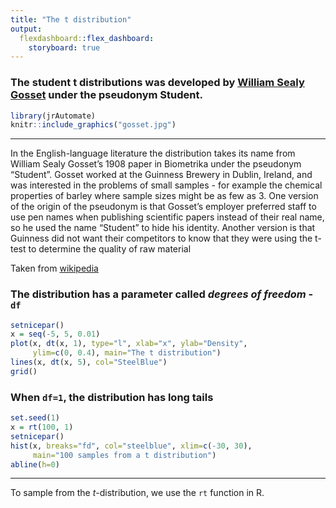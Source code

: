 ```yaml
---
title: "The t distribution"
output: 
  flexdashboard::flex_dashboard:
    storyboard: true
---
```

<!--
%\VignetteEngine{knitr::rmarkdown}
%\VignetteIndexEntry{Chapter 3: g - Storyboard}
-->    

### The student t distributions was developed by [William Sealy Gosset](https://en.wikipedia.org/wiki/Student%27s_t-distribution) under the pseudonym Student. 


```r
library(jrAutomate)
knitr::include_graphics("gosset.jpg")
```

***

In the English-language literature the distribution takes its name from William Sealy
Gosset's 1908 paper in Biometrika under the pseudonym "Student". Gosset worked at the
Guinness Brewery in Dublin, Ireland, and was interested in the problems of small samples
- for example the chemical properties of barley where sample sizes might be as few as
$3$. One version of the origin of the pseudonym is that Gosset's employer preferred staff
to use pen names when publishing scientific papers instead of their real name, so he
used the name "Student" to hide his identity. Another version is that Guinness did not
want their competitors to know that they were using the t-test to determine the quality of
raw material

Taken from [wikipedia](https://en.wikipedia.org/wiki/Student%27s_t-distribution#History_and_etymology)

### The distribution has a parameter called _degrees of freedom_ - `df`

```r
setnicepar()
x = seq(-5, 5, 0.01)
plot(x, dt(x, 1), type="l", xlab="x", ylab="Density", 
     ylim=c(0, 0.4), main="The t distribution")
lines(x, dt(x, 5), col="SteelBlue")
grid()
```

### When `df=1`, the distribution has long tails

```r
set.seed(1)
x = rt(100, 1)
setnicepar()
hist(x, breaks="fd", col="steelblue", xlim=c(-30, 30), 
     main="100 samples from a t distribution")
abline(h=0)
```

***

To sample from the $t$-distribution, we use the `rt` function in R.

